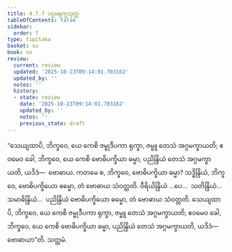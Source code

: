 ```yaml
---
title: 4.7.7 ပဌမရုက္ခသုတ္တ
tableOfContents: false
sidebar:
  order: 7
type: tipitaka
basket: su
book: sn
review:
  current: review
  updated: '2025-10-23T09:14:01.703162'
  updated_by: ''
  notes: ''
  history:
  - state: review
    date: '2025-10-23T09:14:01.703162'
    updated_by: ''
    notes: ''
    previous_state: draft
---
```



<ReviewStatus review={frontmatter.review} showDetails={true} />

<HypothesisAnnotation frontmatter={frontmatter} />

<DynamicBreadcrumb />

<Division number="537" book="sn" e="ch" v="18" p="360">

<Paragraph number="1242" book="sn">
“သေယျထာပိ, ဘိက္ခဝေ, ယေ ကေစိ ဇမ္ဗုဒီပကာ ရုက္ခာ, ဇမ္ဗူ တေသံ အဂ္ဂမက္ခာယတိ; ဧဝမေဝ ခေါ, ဘိက္ခဝေ, ယေ ကေစိ ဗောဓိပက္ခိယာ ဓမ္မာ, ပညိန္ဒြိယံ တေသံ အဂ္ဂမက္ခာယတိ, ယဒိဒံ—  ဗောဓာယ. ကတမေ စ, ဘိက္ခဝေ, ဗောဓိပက္ခိယာ ဓမ္မာ? သဒ္ဓိန္ဒြိယံ, ဘိက္ခဝေ, ဗောဓိပက္ခိယော ဓမ္မော, တံ ဗောဓာယ သံဝတ္တတိ. ဝီရိယိန္ဒြိယံ …ပေ…  သတိန္ဒြိယံ…  သမာဓိန္ဒြိယံ…  ပညိန္ဒြိယံ ဗောဓိပက္ခိယော ဓမ္မော, တံ ဗောဓာယ သံဝတ္တတိ. သေယျထာပိ, ဘိက္ခဝေ, ယေ ကေစိ ဇမ္ဗုဒီပကာ ရုက္ခာ, ဇမ္ဗူ တေသံ အဂ္ဂမက္ခာယတိ; ဧဝမေဝ ခေါ, ဘိက္ခဝေ, ယေ ကေစိ ဗောဓိပက္ခိယာ ဓမ္မာ, ပညိန္ဒြိယံ တေသံ အဂ္ဂမက္ခာယတိ, ယဒိဒံ—  ဗောဓာယာ”တိ.

</Paragraph>
</Division>

<Paragraph number="1243" type="center" book="sn">
သတ္တမံ.
</Paragraph>